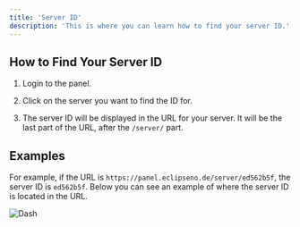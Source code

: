 ```yaml
---
title: 'Server ID'
description: 'This is where you can learn how to find your server ID.'
---
```


## How to Find Your Server ID

1. Login to the panel.

2. Click on the server you want to find the ID for.

3. The server ID will be displayed in the URL for your server. It will be the last part of the URL, after the `/server/` part.

## Examples

For example, if the URL is `https://panel.eclipseno.de/server/ed562b5f`, the server ID is `ed562b5f`. Below you can see an example of where the server ID is located in the URL.

![Dash](/media/panel-id.png)